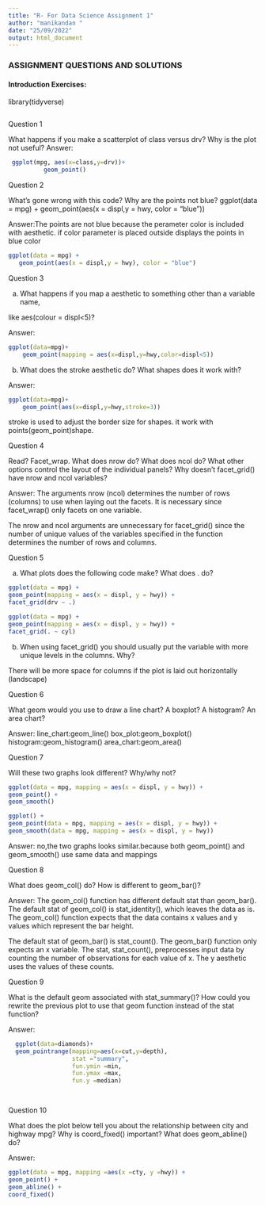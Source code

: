 ```yaml
---
title: "R- For Data Science Assignment 1"
author: "manikandan "
date: "25/09/2022"
output: html_document
---
```


### ASSIGNMENT QUESTIONS AND SOLUTIONS

#### Introduction Exercises:  

library(tidyverse)

```r
```
Question  1

What happens if you make a scatterplot of class versus drv? Why is the plot not useful?
Answer:
```r
 ggplot(mpg, aes(x=class,y=drv))+
          geom_point()

```

Question 2

What’s gone wrong with this code? Why are the points not blue?
 ggplot(data = mpg) + 
   geom_point(aes(x = displ,y = hwy, color = "blue"))

Answer:The points are not blue because the perameter color is included with aesthetic. if color parameter is placed outside displays the points in blue color
```r
ggplot(data = mpg) + 
   geom_point(aes(x = displ,y = hwy), color = "blue")

```

Question 3

a) What happens if you map a aesthetic to something other than a variable name,

like aes(colour = displ<5)?

Answer:
```r

ggplot(data=mpg)+
    geom_point(mapping = aes(x=displ,y=hwy,color=displ<5))

```
b) What does the stroke aesthetic do? What shapes does it work with?

Answer:
```r
ggplot(data=mpg)+
    geom_point(aes(x=displ,y=hwy,stroke=3))

```

stroke is used to adjust the border size for shapes. it work with points(geom_point)shape.

Question 4

Read? Facet_wrap. What does nrow do? What does ncol do? What other options
control the layout of the individual panels? Why doesn’t facet_grid() have nrow and ncol variables?

Answer:
The arguments nrow (ncol) determines the number of rows (columns) to use when laying out the facets. It is necessary since facet_wrap() only facets on one variable.

The nrow and ncol arguments are unnecessary for facet_grid() since the number of unique values of the variables specified in the function determines the number of rows and columns.


Question 5

a) What plots does the following code make? What does . do?

```r
ggplot(data = mpg) +
geom_point(mapping = aes(x = displ, y = hwy)) +
facet_grid(drv ~ .)

```
```r
ggplot(data = mpg) +
geom_point(mapping = aes(x = displ, y = hwy)) +
facet_grid(. ~ cyl)

```

b) When using facet_grid() you should usually put the variable with more unique
levels in the columns. Why?

There will be more space for columns if the plot is laid out horizontally (landscape)

Question 6

What geom would you use to draw a line chart? A boxplot? A histogram? An area
chart?


Answer:
  line_chart:geom_line()
  box_plot:geom_boxplot()
  histogram:geom_histogram()
  area_chart:geom_area()
  
Question 7

Will these two graphs look different? Why/why not?

```r
ggplot(data = mpg, mapping = aes(x = displ, y = hwy)) +
geom_point() +
geom_smooth()

```

```r
ggplot() +
geom_point(data = mpg, mapping = aes(x = displ, y = hwy)) +
geom_smooth(data = mpg, mapping = aes(x = displ, y = hwy))

```
Answer: no,the two graphs looks similar.because both geom_point() and geom_smooth()
use same data and mappings

Question 8

What does geom_col() do? How is different to geom_bar()?

Answer:
  The geom_col() function has different default stat than geom_bar(). The default stat of geom_col() is stat_identity(), which leaves the data as is. The geom_col() function expects that the data contains x values and y values which represent the bar height.

The default stat of geom_bar() is stat_count(). The geom_bar() function only expects an x variable. The stat, stat_count(), preprocesses input data by counting the number of observations for each value of x. The y aesthetic uses the values of these counts.


  Question 9
  
  What is the default geom associated with stat_summary()? How could you rewrite the previous plot to use that geom function instead of the stat function?
  
Answer:
```r
  ggplot(data=diamonds)+
  geom_pointrange(mapping=aes(x=cut,y=depth),
                  stat ="summary",
                  fun.ymin =min,
                  fun.ymax =max,
                  fun.y =median)

 
```  


Question 10

What does the plot below tell you about the relationship between city and highway mpg? Why is coord_fixed() important? What does geom_abline() do?

Answer:
```r
ggplot(data = mpg, mapping =aes(x =cty, y =hwy)) +
geom_point() +
geom_abline() +
coord_fixed()

```



